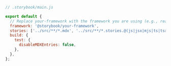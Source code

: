 ```js
// .storybook/main.js

export default {
  // Replace your-framework with the framework you are using (e.g., react-webpack5, vue3-vite)
  framework: '@storybook/your-framework',
  stories: ['../src/**/*.mdx', '../src/**/*.stories.@(js|jsx|mjs|ts|tsx)'],
  build: {
    test: {
      disableMDXEntries: false,
    },
  },
};
```

